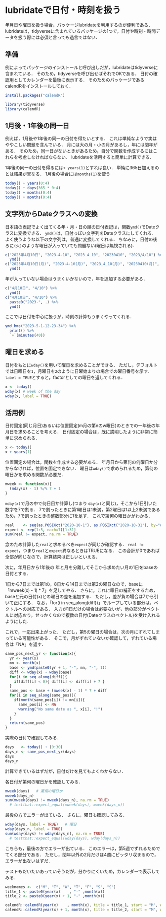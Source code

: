 # lubridateで日付・時刻を扱う {#lubridate}
<!--
-->
年月日や曜日を扱う場合，パッケージlubridateを利用するのが便利である．
lubridateは，tidyverseに含まれているパッケージの1つで，日付や時刻・時間データを扱う際には必須と言っても過言ではない．

## 準備

例によってパッケージのインストールと呼び出しだが，lubridateはtidyverseに含まれている．
そのため，tidyverseを呼び出せばそれでOKである．
日付の確認用としてカレンダーを最後に表示する．
そのためのパッケージであるcalendRをインストールしておく．

```r
install.packages("calendR")
```

```r
library(tidyverse)
library(calendR)
```

## 1月後・1年後の同一日

例えば，1月後や1年後の同一の日付を得たいとする．
これは単純なようで実はややこしい問題を含んでいる．
月には大の月・小の月があるし，年には閏年がある．
そのため，同一日がないときがあるため，自分で関数を作成するにはこれらを考慮しなければならない．
lubridateを活用すると簡単に計算できる．

1年後の同一の日付を得るには`+ years(1)`とすれば良い．
単純に365日加えるのとは結果が異なる．
1月後の場合には`months(1)`を使う


```r
today() + years(0:4)
today() + days(365 * 0:4)
today() + months(0:4)
today() + months(0:4)
```

## 文字列からDateクラスへの変換

日本語の表記でよく出てくる年・月・日の順の日付表記は，関数`ymd()`でDateクラスに変換できる．
`ymd()`は，日付っぽい文字列をDateクラスにしてくれる．
よく使うような以下の文字列は，普通に変換してくれる．
ちなみに，日付の後ろに`(火)`のような曜日が入っていても問題ない(曜日は無視される)．

<!--
- 2023年4月10日    
- 2023-4-10   
- 2023_4_10   
- 20230410   
- 2023/4/10   
-->

```r
c("2023年4月10日", "2023-4-10", "2023_4_10", "20230410", "2023/4/10") %>%
  ymd()
c("2023年4月10日(月)", "2023-4-10(月)", "2023_4_10(月)", "20230410(月)", "2023/4/10(月)") %>%
  ymd()
```

年が入っていない場合はうまくいかないので，年を追加する必要がある．

```r
c("4月10日", "4/10") %>%
  ymd()
c("4月10日", "4/10") %>%
  paste0("2023-", .) %>%
  ymd()
```

ここでは日付を中心に扱うが，時刻の計算もうまくやってくれる．

```r
ymd_hms("2023-5-1-12-23-34") %>%
  print() %>%
  `+`(minutes(40))
```

## 曜日を求める

日付をもとに`wday()`を用いて曜日を求めることができる．
ただし，デフォルトでは日曜日を`1`，月曜日を`2`のように日曜始まりの場合での曜日番号を示す．
`label = TRUE`とすると，factorとしての曜日を返してくれる．

```r
x <- today()
wday(x) # week of the day
wday(x, label = TRUE)
```

## 活用例

日付固定(同じ月日)あるいは位置固定(m月の第nのw曜日)のときでの一年後の年月日を求めることを考える．
日付固定の場合は，既に説明したように非常に簡単に求められる．

```r
x <- today()
x + years(1)
```

位置固定の場合は，関数を作成する必要がある．
年月日から第何の何曜日か分からなければ，位置を固定できない．
曜日は`wday()`で求められるため，第何の曜日かを求める関数が必要だ．

```r
mweek <- function(x){
  (mday(x) - 1) %/% 7 + 1
}
```

`mday(x)`で月の中で何日目か計算し(つまり  `day(x)`と同じ)，そこから1日引いた数字を7で割る．
7で割ったときに第1曜日は1未満，第2曜日は1以上2未満であるため，7で割ったときの整数部分に1を足す．
これで第何の曜日かがわかる．

```r
real    <- seq(as.POSIXct("2020-10-1"), as.POSIXct("2020-10-31"), by="day") %>% mweek()
expect <- rep(1:5, each=7)[1:31]
sum(real != expect, na.rm = TRUE)
```

念のため計算した`real`と求めるべき`expect`が同じか確認する．
`real != expect`，つまり`real`と`expect`異なるときはTRUEになる．
この合計が0であれば全部が同じなので，計算結果は正しいといえる．

<!--
  # testthat::expect_equal(real, expect)
念のため，パッケージtestthatで確認する．
testthat::expect_equal()の結果として，何も出力されなければテストを通過したことが分かる．
-->



次に，年月日から1年後の
年と月を分離してそこから求めたい月の1日をbaseの日付とする．

<!--
TODO：
下の計算の説明が分かりにくいので，要修正
-->
1日から7日までは第1の，8日から14日までは第2の曜日なので，baseに「mweek(x) - 1) * 7」を足してやる．
さらに，これに曜日の補正をするため，baseと元の日付(x)との曜日の差を追加する．
ただし，差が負の場合は7から引いて正にする．
なお，「for(i in seq_along(diff))」でループしている部分は，ベクトルへの対応である．
入力が1日だけの場合は必要ないが，他の部分がベクトルに対応おり，せっかくなので複数の日付(Dateクラスのベクトル)を受け入れるようにした．

これで，一応出来上がった．
ただし，第5の曜日の場合は，次の月にずれてしまっている可能性がある．
そこで，月がずれていないか確認して，ずれている場合は「NA」を返す．

```r
same_pos_next_yr <- function(x){
  yr <- year(x)
  mn <- month(x)
  base <- ymd(paste0(yr + 1, "-", mn, "-", 1))
  diff <- wday(x) - wday(base)
  for(i in seq_along(diff)){
    if(diff[i] < 0){ diff[i] <- diff[i] + 7 }
  }
  same_pos <- base + (mweek(x) - 1) * 7 + diff
  for(i in seq_along(same_pos)){
    if(month(same_pos[i]) != mn[i]){
      same_pos[i] <- NA
      warning("No same date as ", x[i], "!")
    }
  }
  return(same_pos)
}
```

<!--
```r
  # 1年の日付のずれで対応できないかと考えたが，結局第nを考える必要があるので，ボツ(途中で撤退)
same_pos_next_year <- function(x){
x <- today()
  next_x <- x + years(1)
  diff <- next_x - x
  lag <- as.numeric(diff) %% 7
  next_x - lag
}
```
-->

実際の日付で確認してみる．

```r
days   <- today() + (0:30)
days_n <- same_pos_next_yr(days)
days
days_n
```

計算できているはずだが，日付だけを見てもよくわからない．


各日付が第何の曜日かを確認してみる．

```r
mweek(days)   # 第何の曜日か
mweek(days_n)
sum(mweek(days) != mweek(days_n), na.rm = TRUE)
  # testthat::expect_equal(mweek(days), mweek(days_n))
```

最後の方でエラーが出ている．
さらに，曜日も確認してみる．

```r
wday(days, label = TRUE)   # 曜日
wday(days_n, label = TRUE)
sum(wday(days) != wday(days_n), na.rm = TRUE)
  # testthat::expect_equal(wday(days), wday(days_n))
```

こちらも，最後の方でエラーが出ている．
このエラーは，第5週でずれるためでてくる部分である．
ただし，閏年以外の2月だけは4週にピッタリ収まるので，エラーが出ないはずだ．

テストもだいたいあっていそうだが，分かりにくいため，カレンダーで表示してみる．

```r
weeknames <-  c("M", "T", "W", "T", "F", "S", "S")
title_1 <- paste0(year(x)    , "-" ,month(x))
title_2 <- paste0(year(x) + 1, "-" ,month(x))

calendR::calendR(year(x)    , month(x), title = title_1, start = "M", weeknames = weeknames)
calendR::calendR(year(x) + 1, month(x), title = title_2, start = "M", weeknames = weeknames)
```
